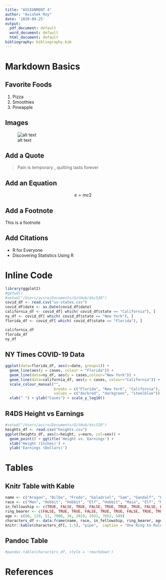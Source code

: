 ```yaml
---
title: "ASSIGNMENT 4"
author: "Avishek Roy"
date: '2020-09-25'
output:
  pdf_document: default
  word_document: default
  html_document: default
bibliography: bibliography.bib
---
```


# Markdown Basics

## Favorite Foods
1. Pizza
2. Smoothies
3. Pineapple

## Images
![alt text](plots/10-all-cases-log.png)

## Add a Quote
> Pain is temporary , quitting lasts forever

## Add an Equation
$$ e = mc2 $$

## Add a Footnote

This is a footnote

## Add Citations

* R for Everyone
* Discovering Statistics Using R

# Inline Code
```r
library(ggplot2)
#getwd()
#setwd("/Users/aviro/Documents/GitHub/dsc520")
covid_df <- read.csv("us-states.csv")
covid_df$date <- as.Date(covid_df$date)
california_df <- covid_df[ which( covid_df$state == "California"), ]
ny_df <- covid_df[ which( covid_df$state == "New York"), ]
florida_df <- covid_df[ which( covid_df$state == "Florida"), ]

california_df
florida_df
ny_df
```

## NY Times COVID-19 Data

```r
ggplot(data=florida_df, aes(x=date, group=1)) +
  geom_line(aes(y = cases, colour = "Florida")) +
  geom_line(data=ny_df, aes(y = cases,colour="New York")) +
  geom_line(data=california_df, aes(y = cases, colour="California")) +
  scale_colour_manual("",
                      breaks = c("Florida", "New York", "California"),
                      values = c("darkred", "darkgreen", "steelblue")) +
  xlab(" ") + ylab("Cases") + scale_y_log10()
```


## R4DS Height vs Earnings

```r
#setwd("/Users/aviro/Documents/GitHub/dsc520")
heights_df <- read.csv("heights.csv")
ggplot(heights_df, aes(x=height, y=earn, col=sex)) + 
  geom_point() + ggtitle('Height vs. Earnings') + 
  xlab('Height (Inches)') + 
  ylab('Earnings (Dollars)')
```


# Tables

## Knitr Table with Kable

```r
name <- c("Aragon", "Bilbo", "Frodo", "Galadriel", "Sam", "Gandalf", "Legolas", "Sauron", "Gollum")
race <- c("Men", "Hobbit", "Hobbit", "Elf", "Hobbit", "Maia", "Elf", "Maia", "Hobbit")
in_fellowship <- c(TRUE, FALSE, TRUE, FALSE, TRUE, TRUE, TRUE, FALSE, FALSE)
ring_bearer <- c(FALSE, TRUE, TRUE, FALSE, TRUE, TRUE, FALSE, TRUE, TRUE)
age <- c(88, 129, 51, 7000, 36, 2019, 2931, 7052, 589)
characters_df <- data.frame(name, race, in_fellowship, ring_bearer, age)
knitr::kable(characters_df[, 1:5], "pipe",  caption = "One Ring to Rule Them All")
```


## Pandoc Table

```r
#pandoc.table(characters_df, style = 'rmarkdown')
```

# References